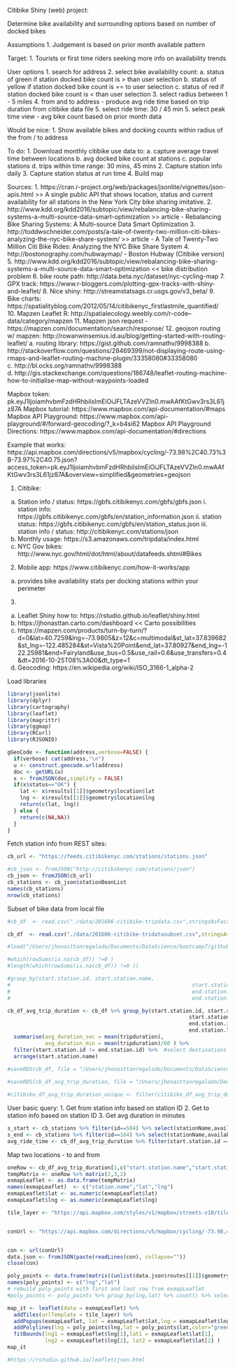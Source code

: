 Citibike Shiny (web) project:

Determine bike availability and surrounding options based on number of docked bikes

Assumptions
1. Judgement is based on prior month available pattern

Target:
1. Tourists or first time riders seeking more info on availability trends

User options
1. search for address
2. select bike availability count:
  a. status of green if station docked bike count is > than user selection
  b. status of yellow if station docked bike count is == to user selection
  c. status of red if station docked bike count is < than user selection
3. select radius between 1 - 5 miles
4. from and to address - produce avg ride time based on trip duration from citibike data file
5. select ride time: 30 / 45 min
5. select peak time view - avg bike count based on prior month data

Would be nice:
1. Show available bikes and docking counts within radius of the from / to address

To do:
1. Download monthly citibike use data to:
  a. capture average travel time between locations
  b. avg docked bike count at stations
  c. popular stations
  d. trips within time range: 30 mins, 45 mins
2. Capture station info daily
3. Capture station status at run time
4. Build map

Sources:
1. https://cran.r-project.org/web/packages/jsonlite/vignettes/json-apis.html >>
A single public API that shows location, status and current availability for all stations in the New York City bike sharing imitative.
2. http://www.kdd.org/kdd2016/subtopic/view/rebalancing-bike-sharing-systems-a-multi-source-data-smart-optimization >> article - Rebalancing Bike Sharing Systems: A Multi-source Data Smart Optimization
3. http://toddwschneider.com/posts/a-tale-of-twenty-two-million-citi-bikes-analyzing-the-nyc-bike-share-system/ >> article - A Tale of Twenty-Two Million Citi Bike Rides: Analyzing the NYC Bike Share System
4. http://bostonography.com/hubwaymap/ - Boston Hubway (Citibike version)
5. http://www.kdd.org/kdd2016/subtopic/view/rebalancing-bike-sharing-systems-a-multi-source-data-smart-optimization << bike distribution problem
6. bike route path: http://data.beta.nyc/dataset/nyc-cycling-map
7. GPX track: https://www.r-bloggers.com/plotting-gpx-tracks-with-shiny-and-leaflet/
8. Nice shiny: http://streamstatsags.cr.usgs.gov/v3_beta/
9. Bike charts: https://spatialityblog.com/2012/05/14/citibikenyc_firstlastmile_quantified/
10. Mapzen Leaflet R: http://spatialecology.weebly.com/r-code--data/category/mapzen
11. Mapzen json request - https://mapzen.com/documentation/search/response/
12. geojson routing w/ mapzen: http://rowanwinsemius.id.au/blog/getting-started-with-routing-leaflet/
  a. routing library: https://gist.github.com/ramnathv/9998388
  b. http://stackoverflow.com/questions/28469399/not-displaying-route-using-rmaps-and-leaflet-routing-machine-plugin/33358080#33358080
  c. http://bl.ocks.org/ramnathv/9998388
  d. http://gis.stackexchange.com/questions/186748/leaflet-routing-machine-how-to-initialise-map-without-waypoints-loaded

Mapbox token: pk.eyJ1IjoiamhvbmFzdHRhbiIsImEiOiJFLTAzeVVZIn0.mwAAfKtGwv3rs3L61jz87A
Mapbox tutorial: https://www.mapbox.com/api-documentation/#maps
Mapbox API Playground: https://www.mapbox.com/api-playground/#/forward-geocoding/?_k=b4si62
Mapbox API Playground Directions: https://www.mapbox.com/api-documentation/#directions

Example that works:
https://api.mapbox.com/directions/v5/mapbox/cycling/-73.98%2C40.73%3B-73.97%2C40.75.json?access_token=pk.eyJ1IjoiamhvbmFzdHRhbiIsImEiOiJFLTAzeVVZIn0.mwAAfKtGwv3rs3L61jz87A&overview=simplified&geometries=geojson

1. Citibike:
  a. Station info / status: https://gbfs.citibikenyc.com/gbfs/gbfs.json
    i. station info: https://gbfs.citibikenyc.com/gbfs/en/station_information.json
    ii. station status: https://gbfs.citibikenyc.com/gbfs/en/station_status.json
    iii. station info / status: http://citibikenyc.com/stations/json 
  b. Monthly usage: https://s3.amazonaws.com/tripdata/index.html
  c. NYC Gov bikes: http://www.nyc.gov/html/dot/html/about/datafeeds.shtml#Bikes
2. Mobile app: https://www.citibikenyc.com/how-it-works/app
  a. provides bike availability stats per docking stations within your perimeter
3. 
  a. Leaflet Shiny how to: https://rstudio.github.io/leaflet/shiny.html
  b. https://jhonasttan.carto.com/dashboard << Carto possibilities
  c. https://mapzen.com/products/turn-by-turn/?d=0&lat=40.7259&lng=-73.9805&z=12&c=multimodal&st_lat=37.839682&st_lng=-122.485284&st=Vista%20Point&end_lat=37.80927&end_lng=-122.25981&end=Fairyland&use_bus=0.5&use_rail=0.6&use_transfers=0.4&dt=2016-10-25T08%3A00&dt_type=1 
  d. Geocoding: https://en.wikipedia.org/wiki/ISO_3166-1_alpha-2

Load libraries
```r
library(jsonlite)
library(dplyr)
library(cartography)
library(leaflet)
library(magrittr)
library(ggmap)
library(RCurl)
library(RJSONIO)

gGeoCode <- function(address,verbose=FALSE) {
  if(verbose) cat(address,"\n")
  u <- construct.geocode.url(address)
  doc <- getURL(u)
  x <- fromJSON(doc,simplify = FALSE)
  if(x$status=="OK") {
    lat <- x$results[[1]]$geometry$location$lat
    lng <- x$results[[1]]$geometry$location$lng
    return(c(lat, lng))
  } else {
    return(c(NA,NA))
  }
}


```

Fetch station info from REST sites:

```r

cb_url <- "https://feeds.citibikenyc.com/stations/stations.json"

#cb_json <- fromJSON("http://citibikenyc.com/stations/json")
cb_json <- fromJSON(cb_url)
cb_stations <- cb_json$stationBeanList
names(cb_stations)
nrow(cb_stations)
```

Subset of bike data from local file

```r

#cb_df  <- read.csv("./data/201606-citibike-tripdata.csv",stringsAsFactors = FALSE)

cb_df  <- read.csv("./data/201606-citibike-tridatasubset.csv",stringsAsFactors = FALSE) #sampled 1k rows dataset

#load("/Users/jhonasttanregalado/Documents/DataScience/bootcamp7/githubcrush/bootcamp007_project/Project2-Shiny/JhonasttanRegalado/201606-citibike-tripdata_df_duration.rds")

#which(rowSums(is.na(cb_df)) !=0 )
#length(which(rowSums(is.na(cb_df)) !=0 ))

#group_by(start.station.id, start.station.name, 
#                                                          start.station.latitude, start.station.longitude,
#                                                          end.station.id,end.station.name, end.station.latitude,
#                                                          end.station.longitude)

cb_df_avg_trip_duration <- cb_df %>% group_by(start.station.id, start.station.name, 
                                                          start.station.latitude, start.station.longitude,
                                                          end.station.id,end.station.name, end.station.latitude,
                                                          end.station.longitude) %>% 
  summarise(avg_duration_sec = mean(tripduration), 
            avg_duration_min = mean(tripduration)/60 ) %>% 
  filter(start.station.id != end.station.id) %>%  #select destinations where start station is not equal to end station.
  arrange(start.station.name) 

#saveRDS(cb_df, file = "/Users/jhonasttanregalado/Documents/DataScience/bootcamp7/githubcrush/bootcamp007_project/Project2-Shiny/JhonasttanRegalado/201606-citibike-tripdata_df.rds")
  
#saveRDS(cb_df_avg_trip_duration, file = "/Users/jhonasttanregalado/Documents/DataScience/bootcamp7/githubcrush/bootcamp007_project/Project2-Shiny/JhonasttanRegalado/201606-citibike-tripdata_df_duration.rds")

#citibike_df_avg_trip_duration_unique <- filter(citibike_df_avg_trip_duration,start.station.id != end.station.id)
```

User basic query:
1. Get from station info based on station ID
2. Get to station info based on station ID
3. Get avg duration in minutes
```r
s_start <- cb_stations %>% filter(id==504) %>% select(stationName,availableBikes,availableDocks, totalDocks)
s_end <- cb_stations %>% filter(id==164) %>% select(stationName,availableBikes,availableDocks, totalDocks)
avg_ride_time <- cb_df_avg_trip_duration %>% filter(start.station.id == 504, end.station.id == 164) %>% dplyr::select(avg_duration_min)
```

Map two locations - to and from

```r

oneRow <- cb_df_avg_trip_duration[1,c("start.station.name","start.station.latitude","start.station.longitude","end.station.name","end.station.latitude","end.station.longitude")]
tempMatrix <- oneRow %>% matrix(2,3,2)
exmapLeaflet <- as.data.frame(tempMatrix)
names(exmapLeaflet)  <- c("station.name","lat","lng")
exmapLeaflet$lat <- as.numeric(exmapLeaflet$lat)
exmapLeaflet$lng <- as.numeric(exmapLeaflet$lng)

tile_layer <- "https://api.mapbox.com/styles/v1/mapbox/streets-v10/tiles/256/{z}/{x}/{y}?access_token=pk.eyJ1IjoiamhvbmFzdHRhbiIsImEiOiJFLTAzeVVZIn0.mwAAfKtGwv3rs3L61jz87A"


conUrl <- "https://api.mapbox.com/directions/v5/mapbox/cycling/-73.98,40.73;-73.97,40.75?geometries=geojson&continue_straight=true&access_token=pk.eyJ1IjoiamhvbmFzdHRhbiIsImEiOiJFLTAzeVVZIn0.mwAAfKtGwv3rs3L61jz87A"


con <- url(conUrl)  
data.json <- fromJSON(paste(readLines(con), collapse=""))
close(con)

poly_points <- data.frame(matrix((unlist(data.json$routes[[1]]$geometry$coordinates)),length(unlist(data.json$routes[[1]]$geometry$coordinates)),2,2))
names(poly_points) <- c("lng","lat")
# rebuild poly_points with first and last row from exmapLeaflet
#poly_points <- poly_points %>% group_by(lng,lat) %>% count() %>% select(lng,lat)

map_it <- leaflet(data = exmapLeaflet) %>% 
  addTiles(urlTemplate = tile_layer) %>% 
  addPopups(exmapLeaflet, lat = exmapLeaflet$lat,lng = exmapLeaflet$lng, popup = as.character(exmapLeaflet$station.name)) %>%
  addPolylines(lng = poly_points$lng,lat = poly_points$lat,color="green", popup = "Avg Ride = 40 Mins") %>% 
  fitBounds(lng1 = exmapLeaflet$lng[1],lat1 = exmapLeaflet$lat[1], 
            lng2 = exmapLeaflet$lng[2], lat2 = exmapLeaflet$lat[2] )
map_it

#https://rstudio.github.io/leaflet/json.html


```

